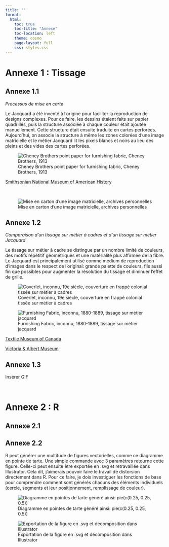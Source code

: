 ```yaml
---
title: ""
format: 
  html:
    toc: true
    toc-title: "Annexe"
    toc-location: left
    theme: cosmo
    page-layout: full
    css: styles.css
---
```


# Annexe 1 : Tissage

## Annexe 1.1

*Processus de mise en carte*

Le Jacquard a été inventé à l'origine pour faciliter la reproduction de designs complexes. Pour ce faire, les dessins étaient faits sur papier quadrillés, puis la structure associée à chaque couleur était ajoutée manuellement. Cette structure était ensuite traduite en cartes perforées. Aujourd'hui, on associe la structure à même les zones colorées d'une image matricielle et le métier Jacquard lit les pixels blancs et noirs au lieu des pleins et des vides des cartes perforées.

![Cheney Brothers point paper for furnishing fabric, Cheney Brothers, 1913](data/CheneyBrothers_Carton.jpg)

[Smithsonian National Museum of American History](https://americanhistory.si.edu/collections/object/nmah_644406)

<br>

![Mise en carton d'une image matricielle, archives personnelles](data/bref.png)

## Annexe 1.2

*Comparaison d'un tissage sur métier à cadres et d'un tissage sur métier Jacquard*

Le tissage sur métier à cadre se distingue par un nombre limité de couleurs, des motifs répétitif géométriques et une matérialité plus affirmée de la fibre. Le Jacquard est principalement utilisé comme médium de reproduction d'images dans le respect de l'original: grande palette de couleurs, fils aussi fin que possibles pour augmenter la résolution du tissage et diminuer l'effet de grille.

::: {layout-ncol=2}

![Coverlet, inconnu, 19e siècle, couverture en frappé colonial tissée sur métier à cadres](data/overshot.png)

![Furnishing Fabric, inconnu, 1880-1889, tissage sur métier jacquard](data/jacquard.jpg)

:::


::: {layout-ncol=2}

[Textile Museum of Canada](https://collections.textilemuseum.ca/collection/6618/)

[Victoria & Albert Museum](https://collections.vam.ac.uk/item/O270823/furnishing-fabric-unknown/)

:::

## Annexe 1.3

Insérer GIF

<br>

# Annexe 2 : R

## Annexe 2.1

## Annexe 2.2

R peut générer une multitude de figures vectorielles, comme ce diagramme en pointe de tarte. Une simple commande avec 3 paramètres retourne cette figure. Celle-ci peut ensuite être exportée en .svg et retravaillée dans Illustrator. Cela dit, j'aimerais pouvoir faire le travail de distorsion directement dans R. Pour ce faire, je dois investiguer les fonctions de base pour comprendre comment sont générés chacuns des éléments individuels (cercle, segments et leur positionnement, remplissage de couleur).

::: {layout-ncol=2}

![Diagramme en pointes de tarte généré ainsi: pie(c(0.25, 0.25, 0.5))](data/Rplot_ok.png)

![Exportation de la figure en .svg et décomposition dans Illustrator](data/Rplot.png)
:::
